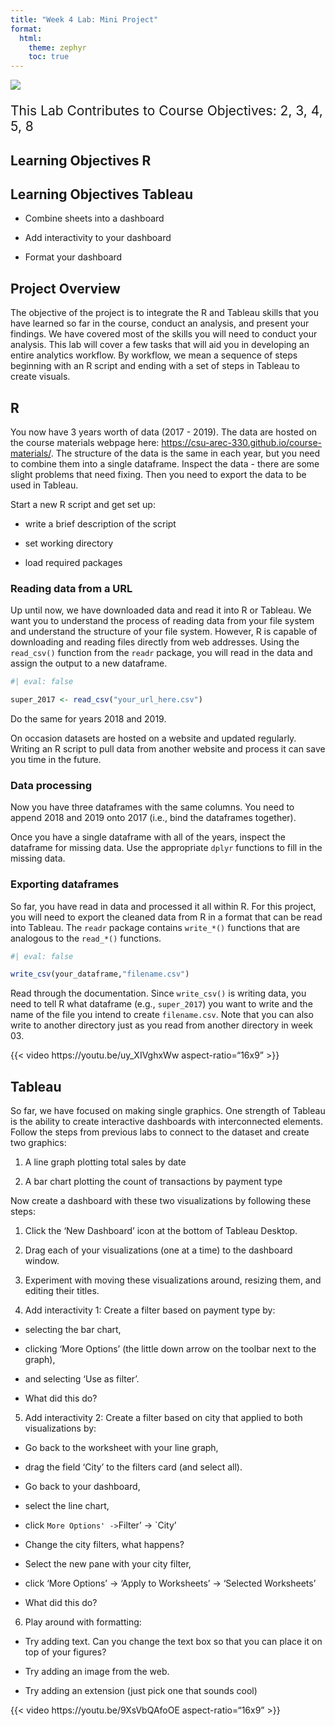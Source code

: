 ```yaml
---
title: "Week 4 Lab: Mini Project"
format: 
  html:
    theme: zephyr
    toc: true
---
```



![](includes/digital-transformation.jpg)

::: {style="font-size: 1.5em"}
This Lab Contributes to Course Objectives: 2, 3, 4, 5, 8
:::

## Learning Objectives R


## Learning Objectives Tableau

- Combine sheets into a dashboard

- Add interactivity to your dashboard

- Format your dashboard

## Project Overview

The objective of the project is to integrate the R and Tableau skills that you have learned so far in the course, conduct an analysis, and present your findings. We have covered most of the skills you will need to conduct your analysis.  This lab will cover a few tasks that will aid you in developing an entire analytics workflow.  By workflow, we mean a sequence of steps beginning with an R script and ending with a set of steps in Tableau to create visuals. 

## R 

You now have 3 years worth of data (2017 - 2019). The data are hosted on the course materials webpage here: <https://csu-arec-330.github.io/course-materials/>.  The structure of the data is the same in each year, but you need to combine them into a single dataframe.  Inspect the data - there are some slight problems that need fixing.  Then you need to export the data to be used in Tableau.

Start a new R script and get set up:

- write a brief description of the script

- set working directory

- load required packages

### Reading data from a URL

Up until now, we have downloaded data and read it into R or Tableau. We want you to understand the process of reading data from your file system and understand the structure of your file system.  However, R is capable of downloading and reading files directly from web addresses. Using the `read_csv()` function from the `readr` package, you will read in the data and assign the output to a new dataframe.

```r
#| eval: false

super_2017 <- read_csv("your_url_here.csv")
```

Do the same for years 2018 and 2019.

On occasion datasets are hosted on a website and updated regularly.  Writing an R script to pull data from another website and process it can save you time in the future. 

### Data processing

Now you have three dataframes with the same columns. You need to append 2018 and 2019 onto 2017 (i.e., bind the dataframes together).

Once you have a single dataframe with all of the years, inspect the dataframe for missing data.  Use the appropriate `dplyr` functions to fill in the missing data.

### Exporting dataframes

So far, you have read in data and processed it all within R. For this project, you will need to export the cleaned data from R in a format that can be read into Tableau.  The `readr` package contains `write_*()` functions that are analogous to the `read_*()` functions.  

```r
#| eval: false

write_csv(your_dataframe,"filename.csv")
```

Read through the documentation. Since `write_csv()` is writing data, you need to tell R what dataframe (e.g., `super_2017`) you want to write and the name of the file you intend to create `filename.csv`. Note that you can also write to another directory just as you read from another directory in week 03.

{{< video https://youtu.be/uy_XIVghxWw aspect-ratio="16x9" >}}


## Tableau

So far, we have focused on making single graphics.  One strength of Tableau is the ability to create interactive dashboards with interconnected elements.  Follow the steps from previous labs to connect to the dataset and create two graphics:

1. A line graph plotting total sales by date

2. A bar chart plotting the count of transactions by payment type

Now create a dashboard with these two visualizations by following these steps:

1.  Click the 'New Dashboard' icon at the bottom of Tableau Desktop.

2.  Drag each of your visualizations (one at a time) to the dashboard window. 

3.  Experiment with moving these visualizations around, resizing them, and editing their titles. 

4.  Add interactivity 1: Create a filter based on payment type by:

-  selecting the bar chart, 

-  clicking 'More Options' (the little down arrow on the toolbar next to the graph), 

-  and selecting 'Use as filter'. 

-  What did this do?

5.  Add interactivity 2: Create a filter based on city that applied to both visualizations by:

-  Go back to the worksheet with your line graph, 

-  drag the field 'City' to the filters card (and select all).

-  Go back to your dashboard,

-  select the line chart,

-  click `More Options' -> `Filter' -> `City'

-  Change the city filters, what happens?

-  Select the new pane with your city filter, 

-  click 'More Options' -> 'Apply to Worksheets' -> 'Selected Worksheets'

-  What did this do?

6.  Play around with formatting:

-  Try adding text. Can you change the text box so that you can place it on top of your figures?

-  Try adding an image from the web.

-  Try adding an extension (just pick one that sounds cool)

{{< video https://youtu.be/9XsVbQAfoOE aspect-ratio="16x9" >}}


